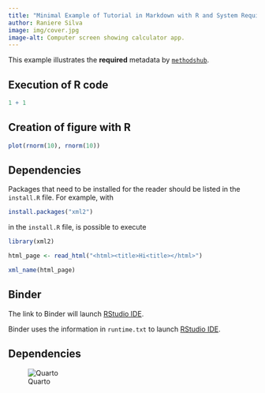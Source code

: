 ```yaml
---
title: "Minimal Example of Tutorial in Markdown with R and System Requirements"
author: Raniere Silva
image: img/cover.jpg
image-alt: Computer screen showing calculator app.
---
```


This example illustrates the **required** metadata by [`methodshub`](https://github.com/GESIS-Methods-Hub/methodshub).

## Execution of R code

```r
1 + 1
```

## Creation of figure with R

```r
plot(rnorm(10), rnorm(10))
```

## Dependencies

Packages that need to be installed for the reader should be listed in the `install.R` file. For example, with

```r
install.packages("xml2")
```

in the `install.R` file, is possible to execute

```r
library(xml2)

html_page <- read_html("<html><title>Hi<title></html>")

xml_name(html_page)
```

## Binder

The link to Binder will launch [RStudio IDE](https://posit.co/products/open-source/rstudio-server/).

:::{.callout-important}

Binder uses the information in `runtime.txt` to launch [RStudio IDE](https://posit.co/products/open-source/rstudio-server/).

:::

## Dependencies

![Quarto](img/quarto.png)